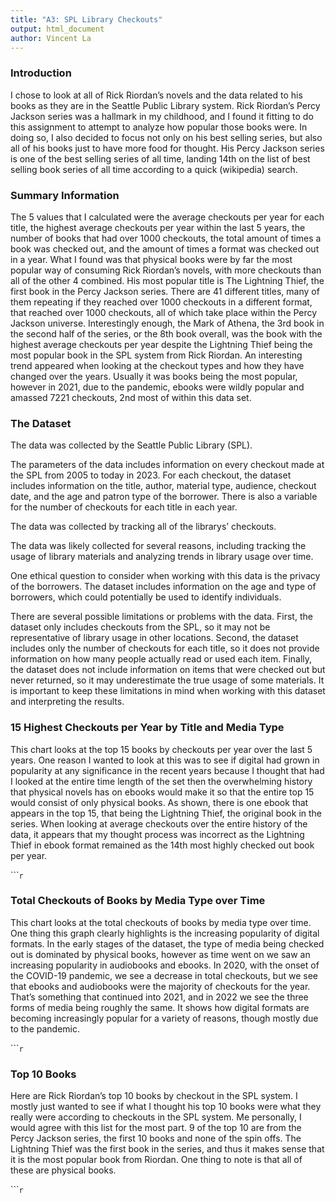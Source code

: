 ```yaml
---
title: "A3: SPL Library Checkouts"
output: html_document
author: Vincent La
---
```


### Introduction

I chose to look at all of Rick Riordan's novels and the data related to his books as they are in the Seattle Public Library system. Rick Riordan's Percy Jackson series was a hallmark in my childhood, and I found it fitting to do this assignment to attempt to analyze how popular those books were. In doing so, I also decided to focus not only on his best selling series, but also all of his books just to have more food for thought. His Percy Jackson series is one of the best selling series of all time, landing 14th on the list of best selling book series of all time according to a quick (wikipedia) search.

### Summary Information

The 5 values that I calculated were the average checkouts per year for each title, the highest average checkouts per year within the last 5 years, the number of books that had over 1000 checkouts, the total amount of times a book was checked out, and the amount of times a format was checked out in a year. What I found was that physical books were by far the most popular way of consuming Rick Riordan's novels, with more checkouts than all of the other 4 combined. His most popular title is The Lightning Thief, the first book in the Percy Jackson series. There are 41 different titles, many of them repeating if they reached over 1000 checkouts in a different format, that reached over 1000 checkouts, all of which take place within the Percy Jackson universe. Interestingly enough, the Mark of Athena, the 3rd book in the second half of the series, or the 8th book overall, was the book with the highest average checkouts per year despite the Lightning Thief being the most popular book in the SPL system from Rick Riordan. An interesting trend appeared when looking at the checkout types and how they have changed over the years. Usually it was books being the most popular, however in 2021, due to the pandemic, ebooks were wildly popular and amassed 7221 checkouts, 2nd most of within this data set.

### The Dataset

The data was collected by the Seattle Public Library (SPL).

The parameters of the data includes information on every checkout made at the SPL from 2005 to today in 2023. For each checkout, the dataset includes information on the title, author, material type, audience, checkout date, and the age and patron type of the borrower. There is also a variable for the number of checkouts for each title in each year.

The data was collected by tracking all of the librarys' checkouts.

The data was likely collected for several reasons, including tracking the usage of library materials and analyzing trends in library usage over time.

One ethical question to consider when working with this data is the privacy of the borrowers. The dataset includes information on the age and type of borrowers, which could potentially be used to identify individuals.

There are several possible limitations or problems with the data. First, the dataset only includes checkouts from the SPL, so it may not be representative of library usage in other locations. Second, the dataset includes only the number of checkouts for each title, so it does not provide information on how many people actually read or used each item. Finally, the dataset does not include information on items that were checked out but never returned, so it may underestimate the true usage of some materials. It is important to keep these limitations in mind when working with this dataset and interpreting the results.

### 15 Highest Checkouts per Year by Title and Media Type

This chart looks at the top 15 books by checkouts per year over the last 5 years. One reason I wanted to look at this was to see if digital had grown in popularity at any significance in the recent years because I thought that had I looked at the entire time length of the set then the overwhelming history that physical novels has on ebooks would make it so that the entire top 15 would consist of only physical books. As shown, there is one ebook that appears in the top 15, that being the Lightning Thief, the original book in the series. When looking at average checkouts over the entire history of the data, it appears that my thought process was incorrect as the Lightning Thief in ebook format remained as the 14th most highly checked out book per year.

``````r
```

### Total Checkouts of Books by Media Type over Time

This chart looks at the total checkouts of books by media type over time. One thing this graph clearly highlights is the increasing popularity of digital formats. In the early stages of the dataset, the type of media being checked out is dominated by physical books, however as time went on we saw an increasing popularity in audiobooks and ebooks. In 2020, with the onset of the COVID-19 pandemic, we see a decrease in total checkouts, but we see that ebooks and audiobooks were the majority of checkouts for the year. That's something that continued into 2021, and in 2022 we see the three forms of media being roughly the same. It shows how digital formats are becoming increasingly popular for a variety of reasons, though mostly due to the pandemic.

``````r
```

### Top 10 Books

Here are Rick Riordan's top 10 books by checkout in the SPL system. I mostly just wanted to see if what I thought his top 10 books were what they really were according to checkouts in the SPL system. Me personally, I would agree with this list for the most part. 9 of the top 10 are from the Percy Jackson series, the first 10 books and none of the spin offs. The Lightning Thief was the first book in the series, and thus it makes sense that it is the most popular book from Riordan. One thing to note is that all of these are physical books.

``````r
```


